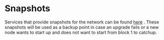 # Snapshots

Services that provide snapshots for the network can be found [here](../resources.mdx#snapshot-service) .
These snapshots will be used as a backup point in case an upgrade fails or a new node wants to start up and does not want to start from block 1 to catchup.
